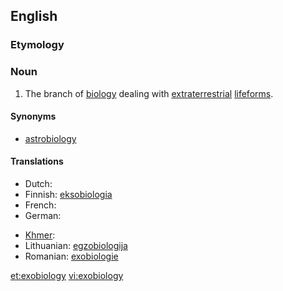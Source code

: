 ==English==

===Etymology===
{{prefix|exo|biology}}

===Noun===
{{en-noun|-}}

# The branch of [[biology]] dealing with [[extraterrestrial]] [[lifeforms]].

====Synonyms====
* [[astrobiology]]

====Translations====
{{trans-top|branch of biology dealing with extraterrestrial lifeforms}}
* Dutch: {{t|nl|exobiologie|f}}
* Finnish: [[eksobiologia]]
* French: {{t+|fr|exobiologie|f}}
* German: {{t+|de|Exobiologie|f}}
{{trans-mid}}
* [[Khmer]]: {{t|km|ពហិជីវវិទ្យា|sc=Khmr}}
* Lithuanian: [[egzobiologija]] {{f}}
* Romanian: [[exobiologie]]
{{trans-bottom}}

[[et:exobiology]]
[[vi:exobiology]]